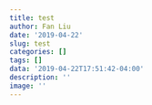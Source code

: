 ```yaml
---
title: test
author: Fan Liu
date: '2019-04-22'
slug: test
categories: []
tags: []
data: '2019-04-22T17:51:42-04:00'
description: ''
image: ''
---
```

